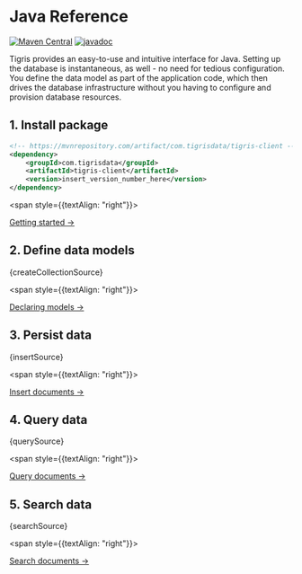 
# Java Reference

[![Maven Central](https://img.shields.io/maven-central/v/com.tigrisdata/tigris-client-java)](https://mvnrepository.com/artifact/com.tigrisdata/tigris-client)
[![javadoc](https://javadoc.io/badge2/com.tigrisdata/tigris-client/javadoc.svg)](https://javadoc.io/doc/com.tigrisdata/tigris-client)

Tigris provides an easy-to-use and intuitive interface for Java. Setting up
the database is instantaneous, as well - no need for tedious configuration.
You define the data model as part of the application code, which then drives
the database infrastructure without you having to configure and provision
database resources.

## 1. Install package

```xml
<!-- https://mvnrepository.com/artifact/com.tigrisdata/tigris-client -->
<dependency>
    <groupId>com.tigrisdata</groupId>
    <artifactId>tigris-client</artifactId>
    <version>insert_version_number_here</version>
</dependency>
```

<span style={{textAlign: "right"}}>

[Getting started →](../getting-started.mdx)

</span>

## 2. Define data models

<CodeBlock language="java">{createCollectionSource}</CodeBlock>

<span style={{textAlign: "right"}}>

[Declaring models →](datamodel/declare)

</span>

## 3. Persist data

<CodeBlock language="java">{insertSource}</CodeBlock>

<span style={{textAlign: "right"}}>

[Insert documents →](insert)

</span>

## 4. Query data

<CodeBlock language="java">{querySource}</CodeBlock>

<span style={{textAlign: "right"}}>

[Query documents →](query)

</span>

## 5. Search data

<CodeBlock language="java">{searchSource}</CodeBlock>

<span style={{textAlign: "right"}}>

[Search documents →](search)

</span>
